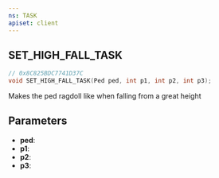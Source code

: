 ```yaml
---
ns: TASK
apiset: client
---
```

## SET_HIGH_FALL_TASK

```c
// 0x8C825BDC7741D37C
void SET_HIGH_FALL_TASK(Ped ped, int p1, int p2, int p3);
```

Makes the ped ragdoll like when falling from a great height

## Parameters
* **ped**:
* **p1**:
* **p2**:
* **p3**: